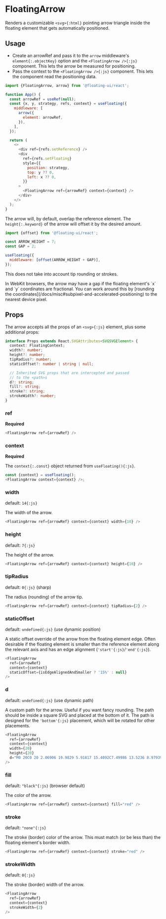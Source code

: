 
# FloatingArrow

Renders a customizable `<svg>{:html}` pointing arrow triangle
inside the floating element that gets automatically positioned.

<Chrome center>
  <Demo />
</Chrome>

## Usage

- Create an <WordHighlight id="b">arrowRef</WordHighlight> and
  pass it to the `arrow` middleware's `element{:.objectKey}`
  option and the `<FloatingArrow />{:js}` component. This lets
  the arrow be measured for positioning.
- Pass the <WordHighlight id="a">context</WordHighlight> to the
  `<FloatingArrow />{:js}` component. This lets the component
  read the positioning data.

```js /context/1,3#a /arrowRef/#b
import {FloatingArrow, arrow} from '@floating-ui/react';

function App() {
  const arrowRef = useRef(null);
  const {x, y, strategy, refs, context} = useFloating({
    middleware: [
      arrow({
        element: arrowRef,
      }),
    ],
  });

  return (
    <>
      <div ref={refs.setReference} />
      <div
        ref={refs.setFloating}
        style={{
          position: strategy,
          top: y ?? 0,
          left: x ?? 0,
        }}
      >
        <FloatingArrow ref={arrowRef} context={context} />
      </div>
    </>
  );
}
```

The arrow will, by default, overlap the reference element. The
`height{:.keyword}` of the arrow will offset it by the desired
amount.

```js
import {offset} from '@floating-ui/react';

const ARROW_HEIGHT = 7;
const GAP = 2;

useFloating({
  middleware: [offset(ARROW_HEIGHT + GAP)],
});
```

This does not take into account tip rounding or strokes.

<Notice type="warning" title="Browser notice">
  In WebKit browsers, the arrow may have a gap if the floating
  element's `x` and `y` coordinates are fractional. You can work
  around this by [rounding the
  coordinates](/docs/misc#subpixel-and-accelerated-positioning)
  to the nearest device pixel.
</Notice>

## Props

The arrow accepts all the props of an `<svg>{:js}` element, plus
some additional props:

```ts
interface Props extends React.SVGAttributes<SVGSVGElement> {
  context: FloatingContext;
  width?: number;
  height?: number;
  tipRadius?: number;
  staticOffset?: number | string | null;

  // Inherited SVG props that are intercepted and passed
  // to the <path>s
  d?: string;
  fill?: string;
  stroke?: string;
  strokeWidth?: number;
}
```

### ref

**Required**

```js
<FloatingArrow ref={arrowRef} />
```

### context

**Required**

The `context{:.const}` object returned from `useFloating(){:js}`.

```js
const {context} = useFloating();
<FloatingArrow context={context} />;
```

### width

default: `14{:js}`

The width of the arrow.

```js
<FloatingArrow ref={arrowRef} context={context} width={10} />
```

### height

default: `7{:js}`

The height of the arrow.

```js
<FloatingArrow ref={arrowRef} context={context} height={10} />
```

### tipRadius

default: `0{:js}` (sharp)

The radius (rounding) of the arrow tip.

```js
<FloatingArrow ref={arrowRef} context={context} tipRadius={2} />
```

### staticOffset

default: `undefined{:js}` (use dynamic position)

A static offset override of the arrow from the floating element
edge. Often desirable if the floating element is smaller than the
reference element along the relevant axis and has an edge
alignment (`'start'{:js}`/`'end'{:js}`).

```js
<FloatingArrow
  ref={arrowRef}
  context={context}
  staticOffset={isEdgeAlignedAndSmaller ? '15%' : null}
/>
```

### d

default: `undefined{:js}` (use dynamic path)

A custom path for the arrow. Useful if you want fancy rounding.
The path should be inside a square SVG and placed at the bottom
of it. The path is designed for the `'bottom'{:js}` placement,
which will be rotated for other placements.

```js
<FloatingArrow
  ref={arrowRef}
  context={context}
  width={20}
  height={20}
  d="M0 20C0 20 2.06906 19.9829 5.91817 15.4092C7.49986 13.5236 8.97939 12.3809 10.0002 12.3809C11.0202 12.3809 12.481 13.6451 14.0814 15.5472C17.952 20.1437 20 20 20 20H0Z"
/>
```

### fill

default: `"black"{:js}` (browser default)

The color of the arrow.

```js
<FloatingArrow ref={arrowRef} context={context} fill="red" />
```

### stroke

default: `"none"{:js}`

The stroke (border) color of the arrow. This must match (or be
less than) the floating element's border width.

```js
<FloatingArrow ref={arrowRef} context={context} stroke="red" />
```

### strokeWidth

default: `0{:js}`

The stroke (border) width of the arrow.

```js
<FloatingArrow
  ref={arrowRef}
  context={context}
  strokeWidth={2}
/>
```

